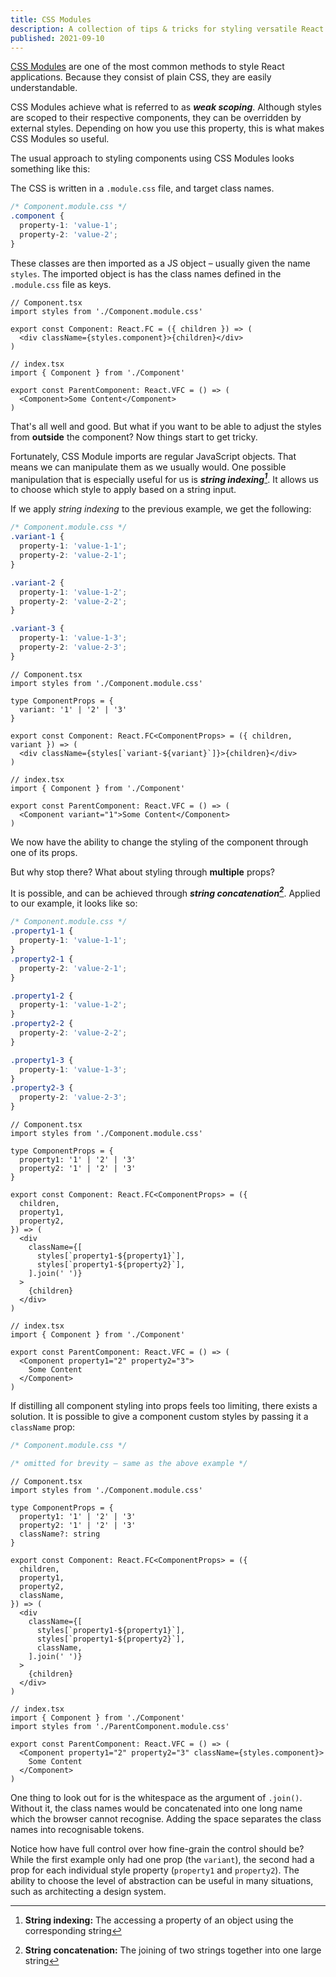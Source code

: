 ```yaml
---
title: CSS Modules
description: A collection of tips & tricks for styling versatile React components using CSS Modules
published: 2021-09-10
---
```


[CSS Modules](https://github.com/css-modules/css-modules) are one of the most common methods to style React applications. Because they consist of plain CSS, they are easily understandable.

CSS Modules achieve what is referred to as **_weak scoping_**. Although styles are scoped to their respective components, they can be overridden by external styles. Depending on how you use this property, this is what makes CSS Modules so useful.

The usual approach to styling components using CSS Modules looks something like this:

The CSS is written in a `.module.css` file, and target class names.

```css
/* Component.module.css */
.component {
  property-1: 'value-1';
  property-2: 'value-2';
}
```

These classes are then imported as a JS object – usually given the name `styles`. The imported object is has the class names defined in the `.module.css` file as keys.

```tsx
// Component.tsx
import styles from './Component.module.css'

export const Component: React.FC = ({ children }) => (
  <div className={styles.component}>{children}</div>
)
```

```tsx
// index.tsx
import { Component } from './Component'

export const ParentComponent: React.VFC = () => (
  <Component>Some Content</Component>
)
```

That's all well and good. But what if you want to be able to adjust the styles from **outside** the component? Now things start to get tricky.

Fortunately, CSS Module imports are regular JavaScript objects. That means we can manipulate them as we usually would. One possible manipulation that is especially useful for us is **_string indexing[^1]_**. It allows us to choose which style to apply based on a string input.

If we apply _string indexing_ to the previous example, we get the following:

```css
/* Component.module.css */
.variant-1 {
  property-1: 'value-1-1';
  property-2: 'value-2-1';
}

.variant-2 {
  property-1: 'value-1-2';
  property-2: 'value-2-2';
}

.variant-3 {
  property-1: 'value-1-3';
  property-2: 'value-2-3';
}
```

```tsx
// Component.tsx
import styles from './Component.module.css'

type ComponentProps = {
  variant: '1' | '2' | '3'
}

export const Component: React.FC<ComponentProps> = ({ children, variant }) => (
  <div className={styles[`variant-${variant}`]}>{children}</div>
)
```

```tsx
// index.tsx
import { Component } from './Component'

export const ParentComponent: React.VFC = () => (
  <Component variant="1">Some Content</Component>
)
```

We now have the ability to change the styling of the component through one of its props.

But why stop there? What about styling through **multiple** props?

It is possible, and can be achieved through **_string concatenation[^2]_**. Applied to our example, it looks like so:

```css
/* Component.module.css */
.property1-1 {
  property-1: 'value-1-1';
}
.property2-1 {
  property-2: 'value-2-1';
}

.property1-2 {
  property-1: 'value-1-2';
}
.property2-2 {
  property-2: 'value-2-2';
}

.property1-3 {
  property-1: 'value-1-3';
}
.property2-3 {
  property-2: 'value-2-3';
}
```

```tsx
// Component.tsx
import styles from './Component.module.css'

type ComponentProps = {
  property1: '1' | '2' | '3'
  property2: '1' | '2' | '3'
}

export const Component: React.FC<ComponentProps> = ({
  children,
  property1,
  property2,
}) => (
  <div
    className={[
      styles[`property1-${property1}`],
      styles[`property1-${property2}`],
    ].join(' ')}
  >
    {children}
  </div>
)
```

```tsx
// index.tsx
import { Component } from './Component'

export const ParentComponent: React.VFC = () => (
  <Component property1="2" property2="3">
    Some Content
  </Component>
)
```

If distilling all component styling into props feels too limiting, there exists a solution. It is possible to give a component custom styles by passing it a `className` prop:

```css
/* Component.module.css */

/* omitted for brevity — same as the above example */
```

```tsx
// Component.tsx
import styles from './Component.module.css'

type ComponentProps = {
  property1: '1' | '2' | '3'
  property2: '1' | '2' | '3'
  className?: string
}

export const Component: React.FC<ComponentProps> = ({
  children,
  property1,
  property2,
  className,
}) => (
  <div
    className={[
      styles[`property1-${property1}`],
      styles[`property1-${property2}`],
      className,
    ].join(' ')}
  >
    {children}
  </div>
)
```

```tsx
// index.tsx
import { Component } from './Component'
import styles from './ParentComponent.module.css'

export const ParentComponent: React.VFC = () => (
  <Component property1="2" property2="3" className={styles.component}>
    Some Content
  </Component>
)
```

One thing to look out for is the whitespace as the argument of `.join()`. Without it, the class names would be concatenated into one long name which the browser cannot recognise. Adding the space separates the class names into recognisable tokens.

Notice how have full control over how fine-grain the control should be? While the first example only had one prop (the `variant`), the second had a prop for each individual style property (`property1` and `property2`). The ability to choose the level of abstraction can be useful in many situations, such as architecting a design system.

[^1]: **String indexing:** The accessing a property of an object using the corresponding string

[^2]: **String concatenation:** The joining of two strings together into one large string
